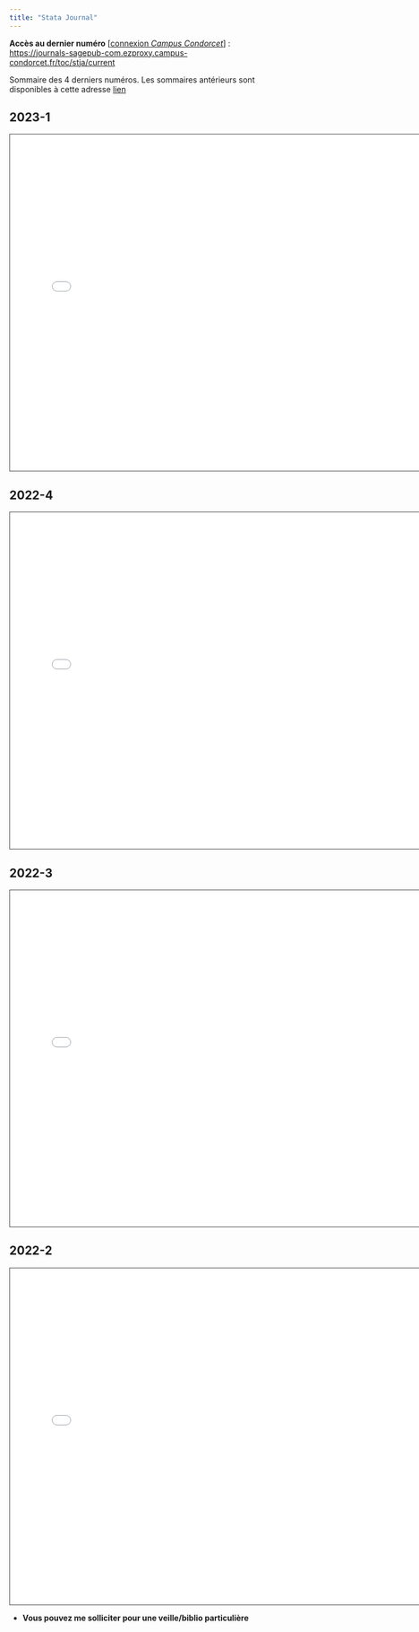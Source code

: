 ```yaml
---
title: "Stata Journal"
---
```



**Accès au dernier numéro** \[[connexion *Campus Condorcet*](https://refid-auth.campus-condorcet.fr/cas/login?service=https%3A%2F%2Fwww.campus-condorcet.fr%2Fservlet%2Fcom.jsbsoft.jtf.core.SG%3FPROC%3DIDENTIFICATION_FRONT)\] :    
<https://journals-sagepub-com.ezproxy.campus-condorcet.fr/toc/stja/current>


Sommaire des 4 derniers numéros. Les sommaires antérieurs sont disponibles à cette adresse [lien](https://github.com/mthevenin/stata_fr/tree/master/sj)

::: panel-tabset


## **2023-1**

<iframe src="sj/stja_23_1.pdf" height="600" width="750" style="border: 1px solid #464646;" allowfullscreen allow="autoplay">
</iframe>


## **2022-4**

<iframe src="sj/stja_22_4.pdf" height="600" width="750" style="border: 1px solid #464646;" allowfullscreen allow="autoplay">
</iframe>

## **2022-3**

<iframe src="sj/stja_22_3.pdf" height="600" width="750" style="border: 1px solid #464646;" allowfullscreen allow="autoplay">
</iframe>


## **2022-2**

<iframe src="sj/stja_22_2.pdf" height="600" width="750" style="border: 1px solid #464646;" allowfullscreen allow="autoplay">
</iframe>

:::


- **Vous pouvez me solliciter pour une veille/biblio particulière** 


